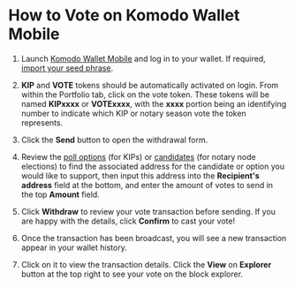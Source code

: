

# How to Vote on Komodo Wallet Mobile

1. Launch [Komodo Wallet Mobile](https://atomicdex.io/en/mobile/) and log in to your wallet. If required, [import your seed phrase](https://forum.komodoplatform.com/t/how-to-restore-wallet-from-your-seed-using-atomicdex-mobile/412).

2. **KIP** and **VOTE** tokens should be automatically activated on login. From within the Portfolio tab, click on the vote token. These tokens will be named **KIPxxxx** or **VOTExxxx**, with the **xxxx** portion being an identifying number to indicate which KIP or notary season vote the token represents.

<OptimizedImage title="How to Vote on Komodo Wallet Mobile" src={voteKomodoWalletMobile1} classNaming="w-300" alt="How to Vote on Komodo Wallet Mobile" />

3. Click the **Send** button to open the withdrawal form.

<OptimizedImage title="How to Vote on Komodo Wallet Mobile" src={voteKomodoWalletMobile2} classNaming="w-300" alt="How to Vote on Komodo Wallet Mobile" />

4. Review the [poll options](https://github.com/KomodoPlatform/kips) \(for KIPs\) or [candidates](https://github.com/KomodoPlatform/notaryNodes) \(for notary node elections\) to find the associated address for the candidate or option you would like to support, then input this address into the **Recipient's address** field at the bottom, and enter the amount of votes to send in the top **Amount** field.

<OptimizedImage title="How to Vote on Komodo Wallet Mobile" src={voteKomodoWalletMobile3} classNaming="w-300" alt="How to Vote on Komodo Wallet Mobile" />

5. Click **Withdraw** to review your vote transaction before sending. If you are happy with the details, click **Confirm** to cast your vote!

<OptimizedImage title="How to Vote on Komodo Wallet Mobile" src={voteKomodoWalletMobile4} classNaming="w-300" alt="How to Vote on Komodo Wallet Mobile" />

6. Once the transaction has been broadcast, you will see a new transaction appear in your wallet history.

<OptimizedImage title="How to Vote on Komodo Wallet Mobile" src={voteKomodoWalletMobile5} classNaming="w-300" alt="How to Vote on Komodo Wallet Mobile" />

7. Click on it to view the transaction details. Click the **View** on **Explorer** button at the top right to see your vote on the block explorer.

<OptimizedImage title="How to Vote on Komodo Wallet Mobile" src={voteKomodoWalletMobile6} classNaming="w-300" alt="How to Vote on Komodo Wallet Mobile" />

<OptimizedImage title="How to Vote on Komodo Wallet Mobile" src={voteKomodoWalletMobile7} classNaming="w-300" alt="How to Vote on Komodo Wallet Mobile" />